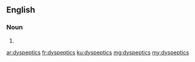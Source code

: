 ==English==

===Noun===
{{head|en|plural}}

# {{plural of|dyspeptic|lang=en|nocat=1}}

[[ar:dyspeptics]]
[[fr:dyspeptics]]
[[ku:dyspeptics]]
[[mg:dyspeptics]]
[[my:dyspeptics]]